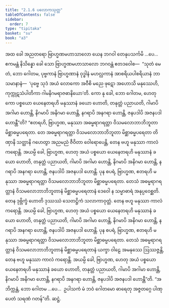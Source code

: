 ```yaml
---
title: "2.1.6 ပလောကသုတ္တ"
tableOfContents: false
sidebar:
  order: 7
type: "tipitaka"
basket: "su"
book: "a3"
---
```



<DynamicBreadcrumb />

<Division number="57" book="a3">

<Paragraph number="346" book="a3">
အထ ခေါ အညတရော ဗြာဟ္မဏမဟာသာလော ယေန ဘဂဝါ တေနုပသင်္ကမိ …ပေ…  ဧကမန္တံ နိသိန္နော ခေါ သော ဗြာဟ္မဏမဟာသာလော ဘဂဝန္တံ ဧတဒဝေါစ—  “သုတံ မေတံ, ဘော ဂေါတမ, ပုဗ္ဗကာနံ ဗြာဟ္မဏာနံ ဝုဒ္ဓါနံ မဟလ္လကာနံ အာစရိယပါစရိယာနံ ဘာသမာနာနံ—  ‘ပုဗ္ဗေ သုဒံ အယံ လောကော အဝီစိ မညေ ဖုဋော အဟောသိ မနုဿေဟိ, ကုက္ကုဋသံပါတိကာ ဂါမနိဂမရာဇဓာနိယော’တိ. ကော နု ခေါ, ဘော ဂေါတမ, ဟေတု ကော ပစ္စယော ယေနေတရဟိ မနုဿာနံ ခယော ဟောတိ, တနုတ္တံ ပညာယတိ, ဂါမာပိ အဂါမာ ဟောန္တိ, နိဂမာပိ အနိဂမာ ဟောန္တိ, နဂရာပိ အနဂရာ ဟောန္တိ, ဇနပဒါပိ အဇနပဒါ ဟောန္တီ”တိ?
</Paragraph>

<Paragraph number="347" book="a3">
“ဧတရဟိ, ဗြာဟ္မဏ, မနုဿာ အဓမ္မရာဂရတ္တာ ဝိသမလောဘာဘိဘူတာ မိစ္ဆာဓမ္မပရေတာ. တေ အဓမ္မရာဂရတ္တာ ဝိသမလောဘာဘိဘူတာ မိစ္ဆာဓမ္မပရေတာ တိဏှာနိ သတ္ထာနိ ဂဟေတွာ အညမညံ ဇီဝိတာ ဝေါရောပေန္တိ, တေန ဗဟူ မနုဿာ ကာလံ ကရောန္တိ. အယမ္ပိ ခေါ, ဗြာဟ္မဏ, ဟေတု အယံ ပစ္စယော ယေနေတရဟိ မနုဿာနံ ခယော ဟောတိ, တနုတ္တံ ပညာယတိ, ဂါမာပိ အဂါမာ ဟောန္တိ, နိဂမာပိ အနိဂမာ ဟောန္တိ, နဂရာပိ အနဂရာ ဟောန္တိ, ဇနပဒါပိ အဇနပဒါ ဟောန္တိ.
</Paragraph>

<Paragraph number="348" book="a3">
ပုန စပရံ, ဗြာဟ္မဏ, ဧတရဟိ မနုဿာ အဓမ္မရာဂရတ္တာ ဝိသမလောဘာဘိဘူတာ မိစ္ဆာဓမ္မပရေတာ. တေသံ အဓမ္မရာဂရတ္တာနံ ဝိသမလောဘာဘိဘူတာနံ မိစ္ဆာဓမ္မပရေတာနံ ဒေဝေါ န သမ္မာဓာရံ အနုပ္ပဝေစ္ဆတိ. တေန ဒုဗ္ဘိက္ခံ ဟောတိ ဒုဿဿံ သေတဋ္ဌိကံ သလာကာဝုတ္တံ. တေန ဗဟူ မနုဿာ ကာလံ ကရောန္တိ. အယမ္ပိ ခေါ, ဗြာဟ္မဏ, ဟေတု အယံ ပစ္စယော ယေနေတရဟိ မနုဿာနံ ခယော ဟောတိ, တနုတ္တံ ပညာယတိ, ဂါမာပိ အဂါမာ ဟောန္တိ, နိဂမာပိ အနိဂမာ ဟောန္တိ, နဂရာပိ အနဂရာ ဟောန္တိ, ဇနပဒါပိ အဇနပဒါ ဟောန္တိ.
</Paragraph>

<Paragraph number="349" book="a3">
ပုန စပရံ, ဗြာဟ္မဏ, ဧတရဟိ မနုဿာ အဓမ္မရာဂရတ္တာ ဝိသမလောဘာဘိဘူတာ မိစ္ဆာဓမ္မပရေတာ. တေသံ အဓမ္မရာဂရတ္တာနံ ဝိသမလောဘာဘိဘူတာနံ မိစ္ဆာဓမ္မပရေတာနံ ယက္ခာ ဝါဠေ အမနုဿေ ဩဿဇ္ဇန္တိ, တေန ဗဟူ မနုဿာ ကာလံ ကရောန္တိ. အယမ္ပိ ခေါ, ဗြာဟ္မဏ, ဟေတု အယံ ပစ္စယော ယေနေတရဟိ မနုဿာနံ ခယော ဟောတိ, တနုတ္တံ ပညာယတိ, ဂါမာပိ အဂါမာ ဟောန္တိ, နိဂမာပိ အနိဂမာ ဟောန္တိ, နဂရာပိ အနဂရာ ဟောန္တိ, ဇနပဒါပိ အဇနပဒါ ဟောန္တီ”တိ.
</Paragraph>

<Paragraph number="350" book="a3">
“အဘိက္ကန္တံ, ဘော ဂေါတမ …ပေ…  ဥပါသကံ မံ ဘဝံ ဂေါတမော ဓာရေတု အဇ္ဇတဂ္ဂေ ပါဏုပေတံ သရဏံ ဂတန်”တိ.

</Paragraph>
</Division>

<Paragraph number="351" type="center" book="a3">
ဆဋ္ဌံ.
</Paragraph>